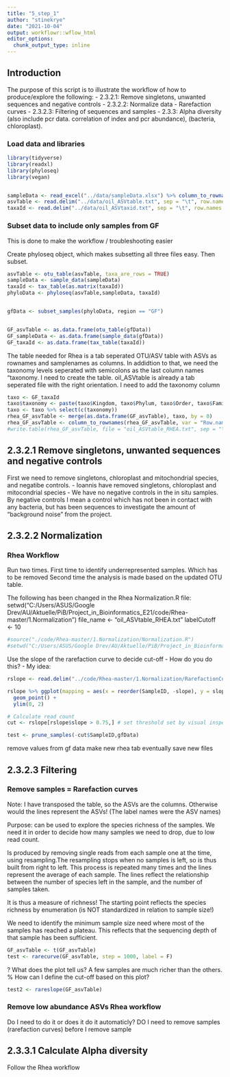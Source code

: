 ```yaml
---
title: "5_step_1"
author: "stinekrye"
date: "2021-10-04"
output: workflowr::wflow_html
editor_options:
  chunk_output_type: inline
---
```


## Introduction

The purpose of this script is to illustrate the workflow of how to produce/explore the following:
- 2.3.2.1: Remove singletons, unwanted sequences and negative controls
- 2.3.2.2: Normalize data
        - Rarefaction curves
- 2.3.2.3: Filtering of sequences and samples
- 2.3.3: Alpha diversity  (also include pcr data. correlation of index and pcr abundance), (bacteria, chloroplast).



### Load data and libraries

```r
library(tidyverse)
library(readxl)
library(phyloseq)
library(vegan)


sampleData <- read_excel("../data/sampleData.xlsx") %>% column_to_rownames(., var = "Samples")
asvTable <- read.delim("../data/oil_ASVtable.txt", sep = "\t", row.names = "ASVs", check.names = F) #%>% select(., -'row.names')
taxaId <- read.delim("../data/oil_ASVtaxid.txt", sep = "\t", row.names = "ASVs") %>% select(., -'row.names')
```

### Subset data to include only samples from GF
This is done to make the workflow / troubleshooting easier

Create phyloseq object, which makes subsetting all three files easy. Then subset.
```r
asvTable <- otu_table(asvTable, taxa_are_rows = TRUE)
sampleData <- sample_data(sampleData)
taxaId <- tax_table(as.matrix(taxaId))
phyloData <- phyloseq(asvTable,sampleData, taxaId)


gfData <- subset_samples(phyloData, region == "GF")


GF_asvTable <- as.data.frame(otu_table(gfData))
GF_sampleData <- as.data.frame(sample_data(gfData))
GF_taxaId <- as.data.frame(tax_table(taxaId))
```

The table needed for Rhea is a tab seperated OTU/ASV table with ASVs as rownames and samplenames as columns. In addidtion to that, we need the taxonomy levels seperated with semicolons as the last column names "taxonomy.
I need to create the table. oil_ASVtable is already a tab seperated file with the right orientation. I need to add the taxonomy column
```r
taxo <- GF_taxaId
taxo$taxonomy <- paste(taxo$Kingdom, taxo$Phylum, taxo$Order, taxo$Family, taxo$Class, taxo$Genus, taxo$V7, sep = ";") # concatenate rows
taxo <- taxo %>% select(c(taxonomy))                                                                                   # make dataframe ready for merge
rhea_GF_asvTable <- merge(as.data.frame(GF_asvTable), taxo, by = 0)                                                    # 0 = rownames
rhea_GF_asvTable <- column_to_rownames(rhea_GF_asvTable, var = "Row.names")                                            # restore rownames
#write.table(rhea_GF_asvTable, file = "oil_ASVtable_RHEA.txt", sep = "\t", quote = F) # Is moved to the Rhea folder
```



## 2.3.2.1 Remove singletons, unwanted sequences and negative controls
First we need to remove singletons, chloroplast and mitochondrial species, and negatibe controls.
- Ioannis have removed singletons, chloroplast and mitocondrial species
- We have no negative controls in the in situ samples. By negative controls I mean a control which has not been in contact with any bacteria, but has been sequences to investigate the amount of "background noise" from the project.


## 2.3.2.2 Normalization

### Rhea Workflow
Run two times. First time to identify underrepresented samples. Which has to be removed
Second time the analysis is made based on the updated OTU table.

The following has been changed in the Rhea Normalization.R file:
setwd("C:/Users/ASUS/Google Drev/AU/Aktuelle/PiB/Project_in_Bioinformatics_E21/code/Rhea-master/1.Normalization")
file_name <- "oil_ASVtable_RHEA.txt"
labelCutoff <- 10 

```r
#source("./code/Rhea-master/1.Normalization/Normalization.R")
#setwd("C:/Users/ASUS/Google Drev/AU/Aktuelle/PiB/Project_in_Bioinformatics_E21")
```

Use the slope of the rarefaction curve to decide cut-off
- How do you do this?
- My idea:

```r
rslope <- read.delim("../code/Rhea-master/1.Normalization/RarefactionCurve.TAB", sep = "\t", check.names = F)

rslope %>% ggplot(mapping = aes(x = reorder(SampleID, -slope), y = slope)) +
  geom_point() +
  ylim(0, 2)

```
```r
# Calculate read count
cut <- rslope[rslope$slope > 0.75,] # set threshold set by visual inspection of the plot

test <- prune_samples(-cut$SampleID,gfData)


```




remove values from gf data
make new rhea tab
eventually save new files


## 2.3.2.3 Filtering


### Remove samples = Rarefaction curves

Note: I have transposed the table, so the ASVs are the columns. Otherwise would the lines represent the ASVs! (The label names were the ASV names)

Purpose: can be used to explore the species richness of the samples.
We need it in order to decide how many samples we need to drop, due to low read count.

Is produced by removing single reads from each sample one at the time, using resampling.The resampling stops when no samples is left, so is thus built from right to left. This process is repeated many times and the lines represent the average of each sample.
The lines reflect the relationship between the number of species left in the sample, and the number of samples taken.

It is thus a measure of richness! The starting point reflects the species richness by enumeration (is NOT standardized in relation to sample size!)

We need to identify the minimum sample size need where most of the samples has reached a plateau.
This reflects that the sequencing depth of that sample has been sufficient.

```r
GF_asvTable <- t(GF_asvTable)
test <- rarecurve(GF_asvTable, step = 1000, label = F)
```

? What does the plot tell us?
A few samples are much richer than the others. 
% How can I define the cut-off based on this plot?
```r
test2 <- rareslope(GF_asvTable)
```



### Remove low abundance ASVs Rhea workflow
Do I need to do it or does it do it automaticly?
DO I need to remove samples (rarefaction curves) before I remove sample


## 2.3.3.1 Calculate Alpha diversity

Follow the Rhea workflow
